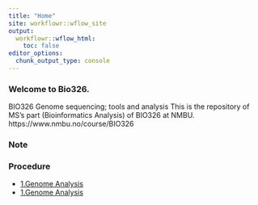 ```yaml
---
title: "Home"
site: workflowr::wflow_site
output:
  workflowr::wflow_html:
    toc: false
editor_options:
  chunk_output_type: console
---
```


### Welcome to Bio326.
BIO326 Genome sequencing; tools and analysis
This is the repository of MS's part (Bioinformatics Analysis) of BIO326 at NMBU. https://www.nmbu.no/course/BIO326


### **Note**


### **Procedure**
* [1.Genome Analysis](Bio326.genome.html)
* [1.Genome Analysis](Bio326.RNAseq.html)
